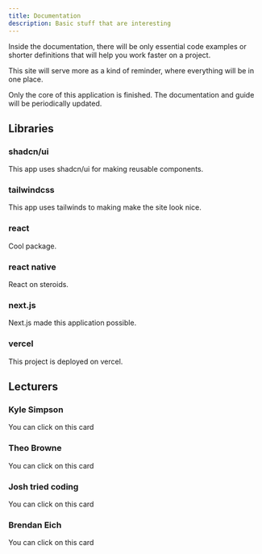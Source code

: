 ```yaml
---
title: Documentation
description: Basic stuff that are interesting
---
```


Inside the documentation, there will be only essential code examples or shorter definitions that will help you work faster on a project.

This site will serve more as a kind of reminder, where everything will be in one place.

<Callout type="warning">

Only the core of this application is finished. The documentation and guide will be periodically updated.

</Callout>

## Libraries

<div className="grid sm:grid-cols-2 gap-4 mt-6">
<Card href="https://ui.shadcn.com/docs">

### shadcn/ui

This app uses shadcn/ui for making reusable components.

</Card>
<Card href="https://tailwindcss.com/docs/aspect-ratio">

### tailwindcss

This app uses tailwinds to making make the site look nice.

</Card>
<Card href="https://react.dev/learn/describing-the-ui">

### react

Cool package.

</Card>

<Card href="https://reactnative.dev/docs/running-on-device">

### react native

React on steroids.

</Card>

<Card href="https://nextjs.org/docs">

### next.js

Next.js made this application possible.

</Card>

<Card href="https://vercel.com/docs/frameworks/nextjs">

### vercel

This project is deployed on vercel.

</Card>

</div>

## Lecturers

<div className="grid sm:grid-cols-2 gap-4 mt-6">
<Card href="https://github.com/getify">

### Kyle Simpson

You can click on this card

</Card>

<Card href="https://www.youtube.com/@t3dotgg">

### Theo Browne

You can click on this card

</Card>

<Card href="https://www.youtube.com/@joshtriedcoding/videos">

### Josh tried coding

You can click on this card

</Card>

<Card href="https://www.linkedin.com/in/brendaneich">

### Brendan Eich

You can click on this card

</Card>

</div>
